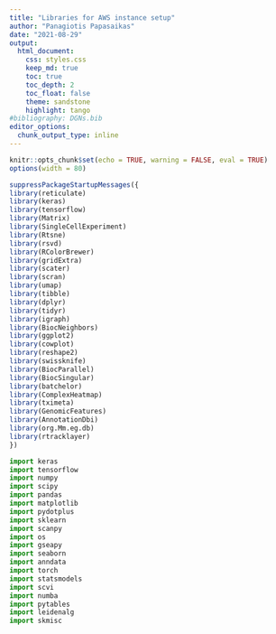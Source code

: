 ```yaml
---
title: "Libraries for AWS instance setup"
author: "Panagiotis Papasaikas"
date: "2021-08-29"
output:
  html_document:
    css: styles.css
    keep_md: true
    toc: true
    toc_depth: 2
    toc_float: false
    theme: sandstone
    highlight: tango
#bibliography: DGNs.bib
editor_options: 
  chunk_output_type: inline
---
```



```r
knitr::opts_chunk$set(echo = TRUE, warning = FALSE, eval = TRUE)
options(width = 80)
```



```r
suppressPackageStartupMessages({
library(reticulate)
library(keras)
library(tensorflow)
library(Matrix)
library(SingleCellExperiment)
library(Rtsne)
library(rsvd)
library(RColorBrewer)
library(gridExtra)
library(scater)
library(scran)
library(umap)
library(tibble)
library(dplyr)
library(tidyr)
library(igraph)
library(BiocNeighbors)
library(ggplot2)
library(cowplot)
library(reshape2)
library(swissknife)
library(BiocParallel)
library(BiocSingular)
library(batchelor)
library(ComplexHeatmap)
library(tximeta)
library(GenomicFeatures)
library(AnnotationDbi)
library(org.Mm.eg.db)
library(rtracklayer)
})
```






```python
import keras
import tensorflow
import numpy
import scipy
import pandas
import matplotlib
import pydotplus
import sklearn
import scanpy
import os
import gseapy
import seaborn
import anndata
import torch
import statsmodels
import scvi
import numba
import pytables
import leidenalg
import skmisc
```




